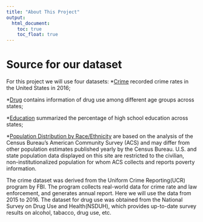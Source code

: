 ```yaml
---
title: "About This Project"
output:
  html_document: 
    toc: true
    toc_float: true
---
```


# Source for our dataset

For this project we will use four datasets: *[Crime](https://ucr.fbi.gov/crime-in-the-u.s/2016/crime-in-the-u.s.-2016/tables/table-2) recorded crime rates in the United States in 2016; 

*[Drug](https://think.cs.vt.edu/corgis/csv/drugs/drugs.html) contains information of drug use among different age groups across states;

*[Education](https://en.wikipedia.org/wiki/List_of_U.S._states_by_educational_attainment) summarized the percentage of high school education across states;

*[Population Distribution by Race/Ethnicity](https://www.kff.org/other/state-indicator/distribution-by-raceethnicity/?currentTimeframe=0&sortModel=%7B%22colId%22:%22Location%22,%22sort%22:%22asc%22%7D) are based on the analysis of the Census Bureau’s American Community Survey (ACS) and may differ from other population estimates published yearly by the Census Bureau. U.S. and state population data displayed on this site are restricted to the civilian, non-institutionalized population for whom ACS collects and reports poverty information.





The crime dataset was derived from the Uniform Crime Reporting(UCR) program by FBI. The program collects real-world data for crime rate and law enforcement, and generates annual report. Here we will use the data from 2015 to 2016. The dataset for drug use was obtained from the National Survey on Drug Use and Health(NSDUH), which provides up-to-date survey results on alcohol, tabacco, drug use, etc.





















